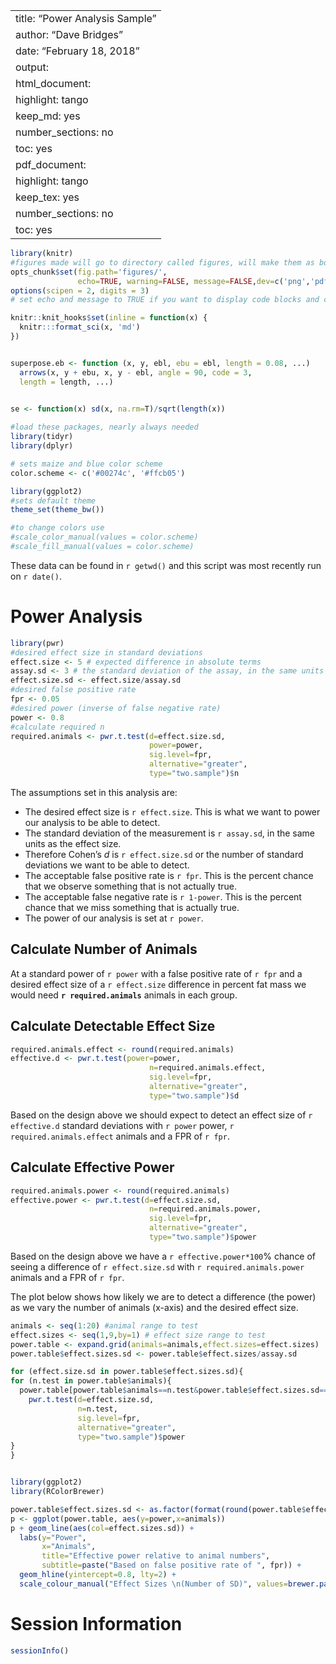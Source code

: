 
---
title: "Power Analysis Sample"
author: "Dave Bridges"
date: "February 18, 2018"
output:
  html_document:
    highlight: tango
    keep_md: yes
    number_sections: no
    toc: yes
  pdf_document:
    highlight: tango
    keep_tex: yes
    number_sections: no
    toc: yes
---

```r
library(knitr)
#figures made will go to directory called figures, will make them as both png and pdf files 
opts_chunk$set(fig.path='figures/',
               echo=TRUE, warning=FALSE, message=FALSE,dev=c('png','pdf'))
options(scipen = 2, digits = 3)
# set echo and message to TRUE if you want to display code blocks and code output respectively

knitr::knit_hooks$set(inline = function(x) {
  knitr:::format_sci(x, 'md')
})


superpose.eb <- function (x, y, ebl, ebu = ebl, length = 0.08, ...)
  arrows(x, y + ebu, x, y - ebl, angle = 90, code = 3,
  length = length, ...)

  
se <- function(x) sd(x, na.rm=T)/sqrt(length(x))

#load these packages, nearly always needed
library(tidyr)
library(dplyr)

# sets maize and blue color scheme
color.scheme <- c('#00274c', '#ffcb05')

library(ggplot2)
#sets default theme
theme_set(theme_bw())

#to change colors use
#scale_color_manual(values = color.scheme)
#scale_fill_manual(values = color.scheme)
```

These data can be found in `r getwd()` and this script was most recently run on `r date()`.

# Power Analysis

```r
library(pwr)
#desired effect size in standard deviations
effect.size <- 5 # expected difference in absolute terms
assay.sd <- 3 # the standard deviation of the assay, in the same units as the effect size
effect.size.sd <- effect.size/assay.sd
#desired false positive rate
fpr <- 0.05
#desired power (inverse of false negative rate)
power <- 0.8
#calculate required n
required.animals <- pwr.t.test(d=effect.size.sd,
                               power=power,
                               sig.level=fpr,
                               alternative="greater",
                               type="two.sample")$n
```

The assumptions set in this analysis are:

* The desired effect size is `r effect.size`.  This is what we want to power our analysis to be able to detect.
* The standard deviation of the measurement is `r assay.sd`, in the same units as the effect size.
* Therefore Cohen's *d* is `r effect.size.sd` or the number of standard deviations we want to be able to detect.
* The acceptable false positive rate is `r fpr`.  This is the percent chance that we observe something that is not actually true.
* The acceptable false negative rate is `r 1-power`.  This is the percent chance that we miss something that is actually true.
* The power of our analysis is set at `r power`.

## Calculate Number of Animals

At a standard power of `r power` with a false positive rate of `r fpr` and a desired effect size of a `r effect.size` difference in percent fat mass we would need **`r required.animals`** animals in each group.

## Calculate Detectable Effect Size

```r
required.animals.effect <- round(required.animals)
effective.d <- pwr.t.test(power=power,
                               n=required.animals.effect,
                               sig.level=fpr,
                               alternative="greater",
                               type="two.sample")$d
```

Based on the design above we should expect to detect an effect size of `r effective.d` standard deviations with `r power` power, `r required.animals.effect` animals and a FPR of `r fpr`.

## Calculate Effective Power

```r
required.animals.power <- round(required.animals)
effective.power <- pwr.t.test(d=effect.size.sd,
                               n=required.animals.power,
                               sig.level=fpr,
                               alternative="greater",
                               type="two.sample")$power
```

Based on the design above we have a `r effective.power*100`% chance of seeing a difference of `r effect.size.sd` with `r required.animals.power` animals and a FPR of `r fpr`.

The plot below shows how likely we are to detect a difference (the power) as we vary the number of animals (x-axis) and the desired effect size.

```r

animals <- seq(1:20) #animal range to test
effect.sizes <- seq(1,9,by=1) # effect size range to test
power.table <- expand.grid(animals=animals,effect.sizes=effect.sizes)
power.table$effect.sizes.sd <- power.table$effect.sizes/assay.sd

for (effect.size.sd in power.table$effect.sizes.sd){
for (n.test in power.table$animals){
  power.table[power.table$animals==n.test&power.table$effect.sizes.sd==effect.size.sd,'power'] <- 
    pwr.t.test(d=effect.size.sd,
               n=n.test,
               sig.level=fpr,
               alternative="greater",
               type="two.sample")$power
}
}


library(ggplot2)
library(RColorBrewer)

power.table$effect.sizes.sd <- as.factor(format(round(power.table$effect.sizes.sd,2),nsmall=2))
p <- ggplot(power.table, aes(y=power,x=animals))
p + geom_line(aes(col=effect.sizes.sd)) +
  labs(y="Power",
       x="Animals",
       title="Effective power relative to animal numbers",
       subtitle=paste("Based on false positive rate of ", fpr)) +
  geom_hline(yintercept=0.8, lty=2) + 
  scale_colour_manual("Effect Sizes \n(Number of SD)", values=brewer.pal(10,'Blues'))
```

# Session Information

```r
sessionInfo()
```